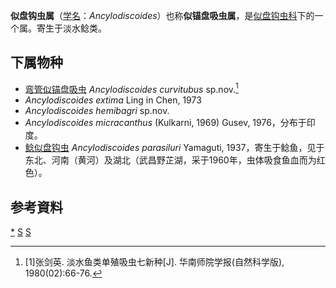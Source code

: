 {{Automatic Taxobox
| taxon = Ancylodiscoides
| authority = Yamaguti, 1937
}}

'''似盘钩虫属'''（[[学名|学名]]：''Ancylodiscoides''）也称'''似锚盘吸虫属'''，是[[似盘钩虫科|似盘钩虫科]]下的一个属。寄生于淡水鲶类。

==下属物种==
* [[弯管似锚盘吸虫|弯管似锚盘吸虫]] ''Ancylodiscoides curvitubus'' sp.nov.<ref>[1]张剑英. 淡水鱼类单殖吸虫七新种[J]. 华南师院学报(自然科学版), 1980(02):66-76.</ref>
* ''Ancylodiscoides extima'' Ling in Chen, 1973
* ''Ancylodiscoides hemibagri'' sp.nov.
* ''Ancylodiscoides micracanthus'' (Kulkarni, 1969) Gusev, 1976，分布于印度。
* [[鲶似盘钩虫|鲶似盘钩虫]] ''Ancylodiscoides parasiluri'' Yamaguti, 1937，寄生于鲶鱼，见于东北、河南（黄河）及湖北（武昌野芷湖，采于1960年，虫体吸食鱼血而为红色）。

==参考資料==
{{reflist}}

{{taxonbar}}
[[Category:_似盘钩虫属|*]]
[[Category:_似盘钩虫科|S]]
[[Category:_1937年描述的分类群|S]]